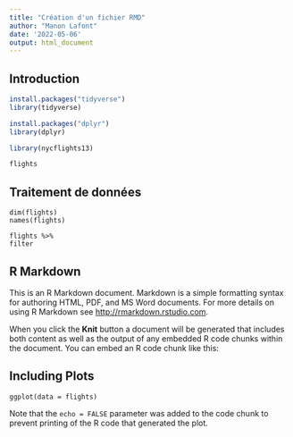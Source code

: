 ```yaml
---
title: "Création d'un fichier RMD"
author: "Manon Lafont"
date: '2022-05-06'
output: html_document
---
```

## Introduction

```r
install.packages("tidyverse")
library(tidyverse)

install.packages("dplyr")
library(dplyr)

library(nycflights13)

flights


```

## Traitement de données
```{}
dim(flights)
names(flights)

flights %>%
filter

```

## R Markdown

This is an R Markdown document. Markdown is a simple formatting syntax for authoring HTML, PDF, and MS Word documents. For more details on using R Markdown see <http://rmarkdown.rstudio.com>.

When you click the **Knit** button a document will be generated that includes both content as well as the output of any embedded R code chunks within the document. You can embed an R code chunk like this:

## Including Plots

```Plot
ggplot(data = flights)

```

Note that the `echo = FALSE` parameter was added to the code chunk to prevent printing of the R code that generated the plot.
